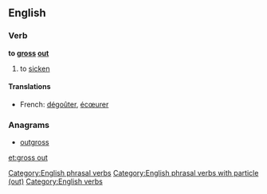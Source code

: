 ==English==
{{wikipedia}}

===Verb===
'''to [[gross]] [[out]]'''

# to [[sicken]]

====Translations====
{{trans-top|to sicken}}
* French: [[dégoûter]], [[écœurer]]
{{trans-mid}}
{{trans-bottom}}

===Anagrams===
* [[outgross#English|outgross]]

[[Category:English phrasal verbs]]
[[Category:English phrasal verbs with particle (out)]]
[[Category:English verbs]]

[[et:gross out]]